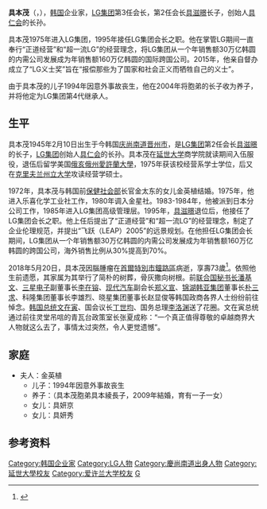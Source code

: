 {{Infobox_Celebrity
| name        = 具本茂<br>{{lang|ko|구본무}}
| 字          =  
| image       = Koo Bon-Moo.jpg|280px
| 國籍        = {{KOR}}
| birth_date  = {{Birth date|1945|2|10}} 
| birth_place = 今[[韩国|韩国]][[庆尚南道|庆尚南道]][[晋州市_(韓國)|晋州市]]
| death_date  = {{death date and age|2018|5|20|1945|2|10|}}
| death_place = [[韩国|韩国]][[首尔|首尔]]
| occupation  = [[LG集团|LG集团]]第三任会长 
| salary      = 
| networth    = 
| website     =  
}}
'''具本茂'''（{{lang-ko|구본무}}，{{bd|1945年|2月10日|2018年|5月20日|catIdx=Koo}}），[[韩国|韩国]]企业家，[[LG集团|LG集团]]第3任会长，第2任会长[[具滋暻|具滋暻]]长子，创始人[[具仁会|具仁会]]的长孙{{r|中央}}。

具本茂1975年进入LG集团，1995年接任LG集团会长之职。他在掌管LG期间一直奉行“正道经营”和“超一流LG”的经营理念，将LG集团从一个年销售额30万亿韩圆的内需公司发展成为年销售额160万亿韩圆的国际跨国公司。2015年，他亲自督办成立了“LG义士奖”旨在“报偿那些为了国家和社会正义而牺牲自己的义士”。{{r|张光军|中央|page=133}}

由于具本茂的儿子1994年因意外事故丧生，他在2004年将胞弟{{link-ko|具本绫|구본능}}的长子{{link-ko|具光谟|구광모}}收为养子，并将他定为LG集团第4代继承人。{{r|继承人}}

==生平==
具本茂1945年2月10日出生于今韩国[[庆尚南道|庆尚南道]][[晋州市_(韓國)|晋州市]]，是[[LG集团|LG集团]]第2任会长[[具滋暻|具滋暻]]的长子，[[LG集团|LG集团]]创始人[[具仁会|具仁会]]的长孙。具本茂在[[延世大学|延世大学]]商学院就读期间入伍服役，退伍后留学美国[[俄亥俄州|俄亥俄州]][[愛許蘭大學|愛許蘭大學]]，1975年获该校经营系学士学位，后又在[[克里夫兰州立大学|克里夫兰州立大学]]攻读经营学硕士。{{r|张光军|中央|page=133}} 

1972年，具本茂与韩国前[[大韩民国保健福祉部|保健社会部]]长官金太东的女儿金英植结婚。1975年，他进入乐喜化学工业社工作，1980年调入金星社。1983-1984年，他被派到日本分公司工作，1985年进入LG集团高级管理层。1995年，[[具滋暻|具滋暻]]退位后，他接任了LG集团会长之职。他上任后提出了“正道经营”和“超一流LG”的经营理念，制定了企业伦理规范，并提出“飞跃（LEAP）2005”的远景规划{{r|张光军|page=133}}。在他担任LG集团会长期间，LG集团从一个年销售额30万亿韩圆的内需公司发展成为年销售额160万亿韩圆的跨国公司，海外销售比例从30%提高到70%{{r|中央}}。

2018年5月20日，具本茂因腦腫瘤在[[首爾特別市|首爾特別市]][[鐘路區|鐘路區]]病逝，享壽73歲<ref>{{cite web |url=http://chinese.yonhapnews.co.kr/domestic/2018/05/20/0403000000ACK20180520000700881.HTML |title=LG集团会长具本茂去世 享年73岁 |publisher=韩联社 |date=2018-05-20 |deadurl=no |archiveurl=https://web.archive.org/web/20180520193111/http://chinese.yonhapnews.co.kr/domestic/2018/05/20/0403000000ACK20180520000700881.HTML |archivedate=2018-05-20 |accessdate=2018-05-20 }}</ref>。依照他生前遗愿，其家属为其举行了简朴的树葬，骨灰撒向树根{{r|树葬}}。前[[联合国秘书长|联合国秘书长]][[潘基文|潘基文]]、[[三星电子|三星电子]]副董事长[[李在镕|李在镕]]、[[现代汽车|现代汽车]]副会长[[郑义宣|郑义宣]]、[[锦湖韩亚集团|锦湖韩亚集团]]董事长[[朴三求|朴三求]]、科隆集团董事长李雄烈、晓星集团董事长赵显俊等韩国政商各界人士纷纷前往悼念。[[韩国总统|韩国总统]][[文在寅|文在寅]]、国会议长[[丁世均|丁世均]]、国务总理[[李洛渊|李洛渊]]送了花圈{{r|韩联}}。文在寅总统通过前往灵堂吊唁的青瓦台政策室长张夏成称：“一个真正值得尊敬的卓越商界大人物就这么去了，事情太过突然，令人更觉遗憾”{{r|中央}}。

==家庭==
*夫人：金英植{{r|中央}}
**儿子：1994年因意外事故丧生{{r|继承人}}
**养子：{{link-ko|具光谟|구광모}}（具本茂胞弟具本綾長子，2009年結婚，育有一子一女）
**女儿：具妍京{{r|中央}}
**女儿：具妍秀{{r|中央}}

== 参考资料 ==
{{Reflist|refs=
<ref name="张光军">{{cite book |author=张光军 |coauthors= |title=《韩国财团研究》 |year=2010年11月 |publisher=广东世界图书出版公司 |location=广州 |isbn=978-7-5100-2850-2 }}</ref>
<ref name="中央">{{cite news |author=崔贤珠、河宣映 |url=http://chinese.joins.com/gb/article.aspx?art_id=179703&category=001001 |3= |title=LG董事长73岁具本茂辞世 |publisher=中央日报 |date=2018-05-21 |deadurl=no |archiveurl=https://web.archive.org/web/20180528161045/http://chinese.joins.com/gb/article.aspx?art_id=179703&category=001001 |archivedate=2018-05-28 |accessdate=2018-05-28 }}</ref>
<ref name="韩联">{{cite news |url=http://chinese.yonhapnews.co.kr/domestic/2018/05/21/0403000000ACK20180521004800881.HTML |title=韩政商各界人士纷纷吊唁LG已故会长具本茂 |publisher=韩联社 |date=2018-05-21 |deadurl=no |archiveurl=https://web.archive.org/web/20180528161046/http://chinese.yonhapnews.co.kr/domestic/2018/05/21/0403000000ACK20180521004800881.HTML |archivedate=2018-05-28 |accessdate=2018-05-28 }}</ref>
<ref name="树葬">{{cite news |url=http://chinese.joins.com/gb/article.aspx?art_id=179806&category=001001 |author=孙海容、河宣映 |title=LG具本茂董事长举行简朴树葬式葬礼 |publisher=中央日报 |date=2018-05-23 |deadurl=no |archiveurl=https://web.archive.org/web/20180528161046/http://chinese.joins.com/gb/article.aspx?art_id=179806&category=001001 |archivedate=2018-05-28 |accessdate=2018-05-28 }}</ref>
<ref name="继承人">{{cite news |url=http://chinese.joins.com/gb/article.aspx?art_id=179729&category=001001 |author=朴秀莲、姜奇宪、金度年 |title=LG第四代掌门人具光模关注人工智能与机器人 |publisher=中央日报 |date=2018-05-21 |deadurl=no |archiveurl=https://web.archive.org/web/20180528161045/http://chinese.joins.com/gb/article.aspx?art_id=179729&category=001001 |archivedate=2018-05-28 |accessdate=2018-05-28 }}</ref>
}}

{{DEFAULTSORT:G}}
[[Category:韩国企业家|Category:韩国企业家]]
[[Category:LG人物|Category:LG人物]]
[[Category:慶尚南道出身人物|Category:慶尚南道出身人物]]
[[Category:延世大學校友|Category:延世大學校友]]
[[Category:爱许兰大学校友|Category:爱许兰大学校友]]
[[Category:具姓|G]]